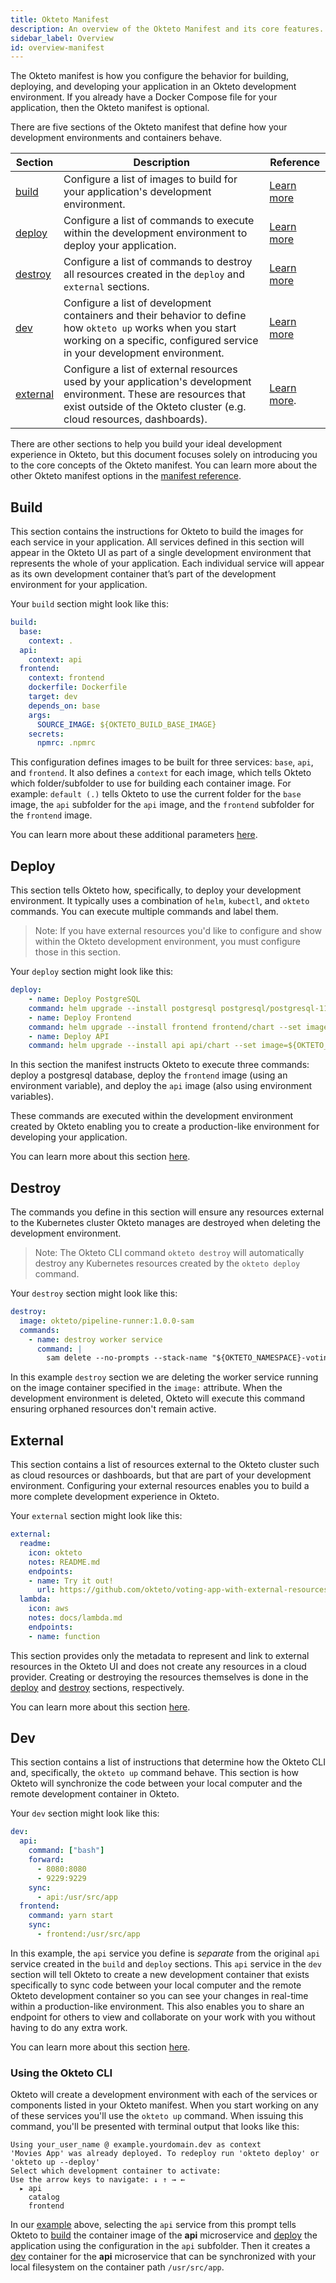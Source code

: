 ```yaml
---
title: Okteto Manifest
description: An overview of the Okteto Manifest and its core features.
sidebar_label: Overview
id: overview-manifest
---
```



The Okteto manifest is how you configure the behavior for building, deploying, and developing your application in an Okteto development environment. If you already have a Docker Compose file for your application, then the Okteto manifest is optional. 

There are five sections of the Okteto manifest that define how your development environments and containers behave.

| Section | Description | Reference |
| ------- | ----------- | --------- |
| [build](#build) | Configure a list of images to build for your application's development environment. | [Learn more](reference/okteto-manifest.mdx#build-object-optional) |
| [deploy](#deploy) | Configure a list of commands to execute within the development environment to deploy your application. | [Learn more](reference/okteto-manifest.mdx#deploy-string-optional) |
| [destroy](#destroy) | Configure a list of commands to destroy all resources created in the `deploy` and `external` sections. | [Learn more](reference/okteto-manifest.mdx#destroy-string-optional) |
| [dev](#dev) | Configure a list of development containers and their behavior to define how `okteto up` works when you start working on a specific, configured service in your development environment. | [Learn more](reference/okteto-manifest.mdx#dev-object-optional) |
| [external](#external) | Configure a list of external resources used by your application's development environment. These are resources that exist outside of the Okteto cluster (e.g. cloud resources, dashboards). | [Learn more](reference/okteto-manifest.mdx#external-object-optional). |

There are other sections to help you build your ideal development experience in Okteto, but this document focuses solely on introducing you to the core concepts of the Okteto manifest. You can learn more about the other Okteto manifest options in the [manifest reference](reference/okteto-manifest.mdx).

## Build

This section contains the instructions for Okteto to build the images for each service in your application. All services defined in this section will appear in the Okteto UI as part of a single development environment that represents the whole of your application. Each individual service will appear as its own development container that’s part of the development environment for your application.

Your `build` section might look like this:

```yaml
build:
  base:
    context: .
  api:
    context: api
  frontend:
    context: frontend
    dockerfile: Dockerfile
    target: dev
    depends_on: base
    args:
      SOURCE_IMAGE: ${OKTETO_BUILD_BASE_IMAGE}
    secrets:
      npmrc: .npmrc
```

This configuration defines images to be built for three services: `base`, `api`, and `frontend`. It also defines a `context` for each image, which tells Okteto which folder/subfolder to use for building each container image. For example: `default (.)` tells Okteto to use the current folder for the `base` image, the `api` subfolder for the `api` image, and the `frontend` subfolder for the `frontend` image.

You can learn more about these additional parameters [here](reference/okteto-manifest.mdx#build-object-optional).

## Deploy

This section tells Okteto how, specifically, to deploy your development environment. It typically uses a combination of `helm`, `kubectl`, and `okteto` commands. You can execute multiple commands and label them.

> Note: If you have external resources you'd like to configure and show within the Okteto development environment, you must configure those in this section.

Your `deploy` section might look like this:

```yaml
deploy:
    - name: Deploy PostgreSQL
    command: helm upgrade --install postgresql postgresql/postgresql-11.6.21.tgz -f postgresql/values.yml --version 11.6.21
    - name: Deploy Frontend
    command: helm upgrade --install frontend frontend/chart --set image=${OKTETO_BUILD_FRONTEND_IMAGE}
    - name: Deploy API
    command: helm upgrade --install api api/chart --set image=${OKTETO_BUILD_API_IMAGE} --set load=${API_LOAD_DATA:-true}
```

In this section the manifest instructs Okteto to execute three commands: deploy a postgresql database, deploy the `frontend` image (using an environment variable), and deploy the `api` image (also using environment variables).

These commands are executed within the development environment created by Okteto enabling you to create a production-like environment for developing your application.

You can learn more about this section [here](reference/okteto-manifest.mdx#deploy-string-optional).

## Destroy

The commands you define in this section will ensure any resources external to the Kubernetes cluster Okteto manages are destroyed when deleting the development environment. 

> Note: The Okteto CLI command `okteto destroy` will automatically destroy any Kubernetes resources created by the `okteto deploy` command.

Your `destroy` section might look like this:

```yaml
destroy:
  image: okteto/pipeline-runner:1.0.0-sam
  commands:
    - name: destroy worker service
      command: |
        sam delete --no-prompts --stack-name "${OKTETO_NAMESPACE}-voting-texkhnclxd" --region us-east-1
```

In this example `destroy` section we are deleting the worker service running on the image container specified in the `image:` attribute. When the development environment is deleted, Okteto will execute this command ensuring orphaned resources don't remain active.

## External

This section contains a list of resources external to the Okteto cluster such as cloud resources or dashboards, but that are part of your development environment. Configuring your external resources enables you to build a more complete development experience in Okteto. 

Your `external` section might look like this:

```yaml
external:
  readme:
    icon: okteto
    notes: README.md
    endpoints:
    - name: Try it out!
      url: https://github.com/okteto/voting-app-with-external-resources
  lambda:
    icon: aws
    notes: docs/lambda.md
    endpoints:
    - name: function
```

This section provides only the metadata to represent and link to external resources in the Okteto UI and does not create any resources in a cloud provider. Creating or destroying the resources themselves is done in the [deploy](#deploy) and [destroy](#destroy) sections, respectively.

You can learn more about this section [here](reference/okteto-manifest.mdx#external-object-optional).

## Dev

This section contains a list of instructions that determine how the Okteto CLI and, specifically, the `okteto up` command behave. This section is how Okteto will synchronize the code between your local computer and the remote development container in Okteto.

Your `dev` section might look like this:

```yaml
dev:
  api:
    command: ["bash"]
    forward:
      - 8080:8080
      - 9229:9229
    sync:
      - api:/usr/src/app
  frontend:
    command: yarn start
    sync:
      - frontend:/usr/src/app
```

In this example, the `api` service you define is *separate* from the original `api` service created in the `build` and `deploy` sections. This `api` service in the `dev` section will tell Okteto to create a new development container that exists specifically to sync code between your local computer and the remote Okteto development container so you can see your changes in real-time within a production-like environment. This also enables you to share an endpoint for others to view and collaborate on your work with you without having to do any extra work.

You can learn more about this section [here](reference/okteto-manifest.mdx#dev-object-optional).

### Using the Okteto CLI

Okteto will create a development environment with each of the services or components listed in your Okteto manifest. When you start working on any of these services you'll use the `okteto up` command. When issuing this command, you'll be presented with terminal output that looks like this:

```console
Using your_user_name @ example.yourdomain.dev as context
'Movies App' was already deployed. To redeploy run 'okteto deploy' or 'okteto up --deploy'
Select which development container to activate:
Use the arrow keys to navigate: ↓ ↑ → ← 
  ▸ api
    catalog
    frontend
```

In our [example](#build) above, selecting the `api` service from this prompt tells Okteto to [build](reference/okteto-manifest.mdx/#build-object-optional) the container image of the **api** microservice and [deploy](reference/okteto-manifest.mdx/#deploy-object-optional) the application using the configuration in the `api` subfolder. Then it creates a [dev](reference/okteto-manifest.mdx/#dev-object-optional) container for the **api** microservice that can be synchronized with your local filesystem on the container path `/usr/src/app`.